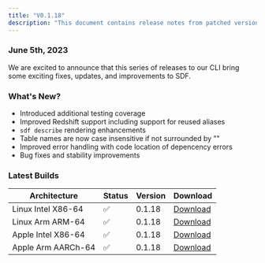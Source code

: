 ```yaml
---
title: "V0.1.18"
description: "This document contains release notes from patched version v0.1.18 of SDF."
---
```

### June 5th, 2023

We are excited to announce that this series of releases to our CLI bring some exciting fixes, updates, and improvements to SDF.

### What's New?
- Introduced additional testing coverage
- Improved Redshift support including support for reused aliases
- `sdf describe` rendering enhancements 
- Table names are now case insensitive if not surrounded by ""
- Improved error handling with code location of depencency errors
- Bug fixes and stability improvements


### Latest Builds 

| Architecture           | Status | Version | Download |
| ---------------------- | ------ | ------- | -------- |
| Linux Intel X86-64     |   ✅   | 0.1.18  | [Download](https://cdn.sdf.com/releases/download/sdf-v0.1.18-x86_64-unknown-linux-musl.tar.gz) |
| Linux Arm ARM-64       |   ✅   | 0.1.18  | [Download](https://cdn.sdf.com/releases/download/sdf-v0.1.18-arm-unknown-linux-gnueabihf.tar.gz) |
| Apple Intel X86-64     |   ✅   | 0.1.18  | [Download](https://cdn.sdf.com/releases/download/sdf-v0.1.18-x86_64-apple-darwin.tar.gz) |
| Apple Arm AARCh-64     |   ✅   | 0.1.18  | [Download](https://cdn.sdf.com/releases/download/sdf-v0.1.18-aarch64-apple-darwin.tar.gz) |
